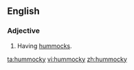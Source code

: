 ==English==
===Adjective===
{{en-adj}}

#Having [[hummock]]s.

[[ta:hummocky]]
[[vi:hummocky]]
[[zh:hummocky]]